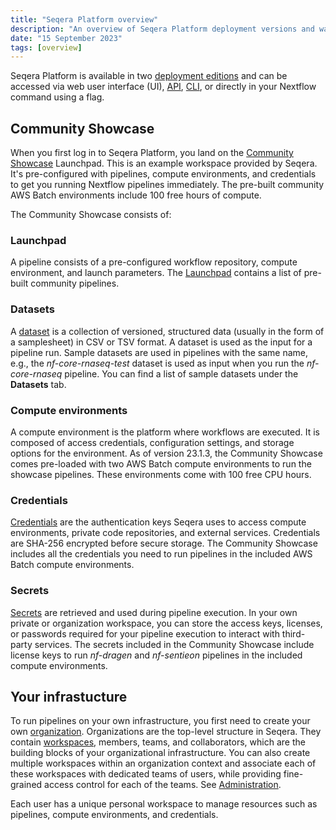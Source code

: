 ```yaml
---
title: "Seqera Platform overview"
description: "An overview of Seqera Platform deployment versions and ways to run Seqera."
date: "15 September 2023"
tags: [overview]
---
```


Seqera Platform is available in two [deployment editions](../getting-started/deployment-options.mdx) and can be accessed via web user interface (UI), [API](../api/overview.mdx), [CLI](.overview.mdx), or directly in your Nextflow command using a flag.

## Community Showcase

When you first log in to Seqera Platform, you land on the [Community Showcase](../getting-started/community-showcase.mdx) Launchpad. This is an example workspace provided by Seqera. It's pre-configured with pipelines, compute environments, and credentials to get you running Nextflow pipelines immediately. The pre-built community AWS Batch environments include 100 free hours of compute.

The Community Showcase consists of:

### Launchpad

A pipeline consists of a pre-configured workflow repository, compute environment, and launch parameters. The [Launchpad](../launch/launchpad.mdx) contains a list of pre-built community pipelines.

### Datasets

A [dataset](../data/datasets.mdx) is a collection of versioned, structured data (usually in the form of a samplesheet) in CSV or TSV format. A dataset is used as the input for a pipeline run. Sample datasets are used in pipelines with the same name, e.g., the _nf-core-rnaseq-test_ dataset is used as input when you run the _nf-core-rnaseq_ pipeline. You can find a list of sample datasets under the **Datasets** tab.

### Compute environments

A compute environment is the platform where workflows are executed. It is composed of access credentials, configuration settings, and storage options for the environment. As of version 23.1.3, the Community Showcase comes pre-loaded with two AWS Batch compute environments to run the showcase pipelines. These environments come with 100 free CPU hours.

### Credentials

[Credentials](../credentials/overview.mdx) are the authentication keys Seqera uses to access compute environments, private code repositories, and external services. Credentials are SHA-256 encrypted before secure storage. The Community Showcase includes all the credentials you need to run pipelines in the included AWS Batch compute environments.

### Secrets

[Secrets](../secrets/overview.mdx) are retrieved and used during pipeline execution. In your own private or organization workspace, you can store the access keys, licenses, or passwords required for your pipeline execution to interact with third-party services. The secrets included in the Community Showcase include license keys to run _nf-dragen_ and _nf-sentieon_ pipelines in the included compute environments.

## Your infrastucture

To run pipelines on your own infrastructure, you first need to create your own [organization](../orgs-and-teams/organizations.mdx). Organizations are the top-level structure in Seqera. They contain [workspaces](../orgs-and-teams/workspace-management.mdx), members, teams, and collaborators, which are the building blocks of your organizational infrastructure. You can also create multiple workspaces within an organization context and associate each of these workspaces with dedicated teams of users, while providing fine-grained access control for each of the teams. See [Administration](../orgs-and-teams/overview.mdx).

Each user has a unique personal workspace to manage resources such as pipelines, compute environments, and credentials.
